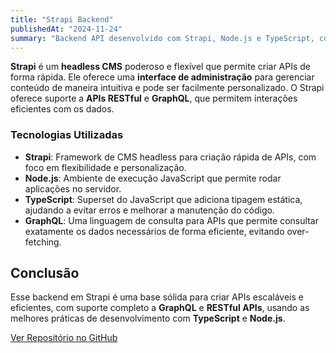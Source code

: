 ```yaml
---
title: "Strapi Backend"
publishedAt: "2024-11-24"
summary: "Backend API desenvolvido com Strapi, Node.js e TypeScript, com suporte a GraphQL."
---
```


**Strapi** é um **headless CMS** poderoso e flexível que permite criar APIs de forma rápida. Ele oferece uma **interface de administração** para gerenciar conteúdo de maneira intuitiva e pode ser facilmente personalizado. O Strapi oferece suporte a **APIs RESTful** e **GraphQL**, que permitem interações eficientes com os dados.

### Tecnologias Utilizadas

- **Strapi**: Framework de CMS headless para criação rápida de APIs, com foco em flexibilidade e personalização.
- **Node.js**: Ambiente de execução JavaScript que permite rodar aplicações no servidor.
- **TypeScript**: Superset do JavaScript que adiciona tipagem estática, ajudando a evitar erros e melhorar a manutenção do código.
- **GraphQL**: Uma linguagem de consulta para APIs que permite consultar exatamente os dados necessários de forma eficiente, evitando over-fetching.

## Conclusão

Esse backend em Strapi é uma base sólida para criar APIs escaláveis e eficientes, com suporte completo a **GraphQL** e **RESTful APIs**, usando as melhores práticas de desenvolvimento com **TypeScript** e **Node.js**.

[Ver Repositório no GitHub](https://github.com/ZAPHODh/strapi-back-portif-lio)
